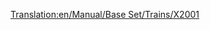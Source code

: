 [[Translation:en/Manual/Base Set/Trains/X2001]]
{{it/Manual/Base Set/Trains/Treni|Image=[[File:en/Manual/Base Set/Trains/X2001.png]]
|Name='X2001'
|Costo=€ 121.874
|Velocità=305 km/h (190 mph)
|peso=95 t
|Potenza=9.125 hp (6.618 kW)
|Annuale=€ 6.468
|Progettata=1998
|Durata esercizio=20
|Capacità=N/A
|Descrizione=Questa locomotiva è la prima [[it/Ferrovia monorotaia|monorotaia]] disponibile. È molto più potente e veloce della migliore locomotiva elettrica, l'[[it/Manual/Base Set/Trains/AsiaStar| "AsiaStar"]]. Combina due potenti motrici in un treno per raggiungere la massima velocità con treni lunghi.
|Real-life=Probabilmente una versione del treno svedese [https://www.wikipedia.org/wiki/SJ_2000 X2000] (tecnicamente conosciuto come X2 dato che X2000 è un marchio - http://www.lococarriage.org.uk/x2000.html racconta (in inglese) la storia completa dell'X2000 - il treno per l'anno 2000!
}}